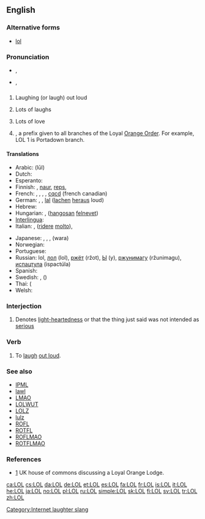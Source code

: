 {{also|lol}}
==English==
{{wikipedia}}
{{wikipedia|Loyal Orange Lodge}}

===Alternative forms===
* [[lol]]

===Pronunciation===
* {{a|UK}} {{IPA|/ɛl.əu.ɛl/|/lɔːl/|/lɒl/}}, {{SAMPA|/El.@U.El/|/lO:l/|/lQl/}}
* {{a|US}} {{IPA|/ɛl.oʊ.ɛl/|/lɔl/|/lɑl/|/loʊl/|/lol/}}, {{SAMPA|/El.oU.El/|/lOl/|/lAl/|/loUl/|/lol/}}

==={{initialism}}===
{{en-initialism}}

# {{context|internet|Internet slang|text messaging}} Laughing (or laugh) out loud
# {{context|internet|Internet slang|text messaging}} Lots of laughs {{qualifier|occasionally used}}
# {{context|letter-writing}} Lots of love {{qualifier|now obsolete or dated}}
# {{US|British commonwealth|Ireland}} {{w|Loyal Orange Lodge}}, a prefix given to all branches of the Loyal [[Orange Order]]. For example, LOL 1 is Portadown branch.

====Translations====
{{trans-top|Expression of laughter}}
* Arabic: {{Arab|[[لول]]}} (lūl)
* Dutch: {{t+|nl|lol}}
* Esperanto: {{t-|eo|mdr|xs=Esperanto}}
* Finnish: {{t+|fi|lol}}, [[naur]], [[reps]], {{t|fi|:D}}
* French: {{t+|fr|mdr}}, {{t+|fr|lol}}, {{t-|fr|jrf}}, {{t+|fr|ptdr}}, [[cqcd]] (french canadian)
* German: {{t-|de|reps}}, {{t+|de|lol}}, [[lal]] ([[lachen]] [[heraus]] loud)
* Hebrew: {{t+|he|לול|tr=lol}}
* Hungarian: {{t-|hu|lol}}, {{t|hu|hfn}} ([[hangos|hangosan]] [[nevet|felnevet]])
* [[Interlingua]]: {{t-|ia|lol|xs=Interlingua}}
* Italian: {{t|it|lol}}, {{t|it|rm}} ([[ridere]] [[molto]]), {{t|it|asd}}
{{trans-mid}}
* Japanese: {{t+|ja|w}}, {{t-|ja|www}}, {{t|ja|ｗ}}, {{t|ja|ワラ}} (wara)
* Norwegian: {{t-|no|lol}}
* Portuguese: {{t|pt|rs}}
* Russian: lol, [[лол]] (lol), [[ржёт]] (ržot), [[Ы]] (y), [[ржунимагу]] (ržunimagu), [[испацтула]] (ispactúla)
* Spanish: {{t-|es|reva}}
* Swedish: {{t+|sv|lol}}, {{t-|sv|asg}} ({{t-|sv|asgarva}})
* Thai: {{t+|th|555}} ({{t+|th|ห้า|alt=ห้าๆๆ|tr=hâa-hâa-hâa}}
* Welsh: {{t-|cy|CAYU|xs=Welsh}}
{{trans-bottom}}

===Interjection===
{{en-interj}}

# {{context|internet|Internet slang|text messaging|by dilution}} Denotes [[light-hearted]]ness or that the thing just said was not intended as [[serious]]

===Verb===
{{en-verb|LOLs|LOLing|'''[[LOLed]]''', '''[[LOLd]]''' ''or'' '''[[LOL'd]]'''}}

# To [[laugh]] [[out loud]].

===See also===
* [[IPML]]
* [[lawl]]
* [[LMAO]]
* [[LOLWUT]]
* [[LOLZ]]
* [[lulz]]
* [[ROFL]]
* [[ROTFL]]
* [[ROFLMAO]]
* [[ROTFLMAO]]

===References===
* [http://www.publications.parliament.uk/pa/cm200304/cmhansrd/vo041118/text/41118w21.htm] UK house of commons discussing a Loyal Orange Lodge.

[[Category:Internet laughter slang]]

[[ca:LOL]]
[[cs:LOL]]
[[da:LOL]]
[[de:LOL]]
[[et:LOL]]
[[es:LOL]]
[[fa:LOL]]
[[fr:LOL]]
[[is:LOL]]
[[it:LOL]]
[[he:LOL]]
[[ja:LOL]]
[[no:LOL]]
[[pl:LOL]]
[[ru:LOL]]
[[simple:LOL]]
[[sk:LOL]]
[[fi:LOL]]
[[sv:LOL]]
[[tr:LOL]]
[[zh:LOL]]